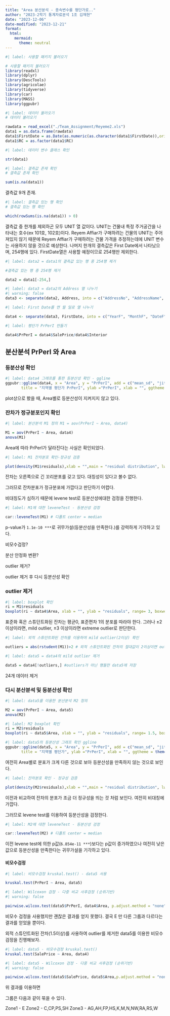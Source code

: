 ```yaml
---
title: "Area 분산분석 - 종속변수를 평단가로.."
author: "2023-2학기 통계자료분석 1조 김재현"
date: "2023-12-06"
date-modified: "2023-12-21"
format: 
  html:
    mermaid: 
      theme: neutral
---
```


```r
#| label: 사용할 패키지 불러오기

# 사용할 패키지 불러오기
library(readxl)
library(dplyr)
library(DescTools)
library(agricolae)
library(tidyverse)
library(car)
library(MASS)
library(ggpubr)
```

```r
#| label: 데이터 불러오기
# 데이터 불러오기

rawdata = read_excel("./Team_Assignment/Reyeme2.xls")
data1 = as.data.frame(rawdata)
data1$FirstDate = as.Date(as.numeric(as.character(data1$FirstDate)),origin="1899-12-30")
data1$RC = as.factor(data1$RC)

```

```r
#| label: 데이터 변수 클래스 확인

str(data1)
```


```r
#| label: 결측값 존재 확인
# 결측값 존재 확인

sum(is.na(data1))
```

:::{.callout-note}
결측값 9개 존재.
:::

```r
#| label: 결측값 있는 행 확인
# 결측값 있는 행 확인

which(rowSums(is.na(data1)) > 0)

```

:::{.callout-note}
결측값 중 한개를 제외하곤 모두 UNIT 열 값이다. UNIT는 건물내 특정 주거공간을 나타내는 호수(ex 101호, 102호)이다. Reyem Affiar가 구매하려는 건물의 UNIT는 주어져있지 않기 때문에 Reyem Affiar가 구매하려는 건물 가격을 추정하는데에 UNIT 변수는 사용하지 않을 것으로 예상한다. 나머지 한개의 결측값은 First Date에서 나타났으며, 254행에 있다. FirstDate열은 사용할 예정이므로 254행만 제외한다.
:::

```r
#| label: data2 = data1의 결측값 있는 행 중 254행 제거

#결측값 있는 행 중 254행 제거

data2 = data1[-254,]
```

```r
#| label: data3 = data2의 Address 열 나누기 
#| warning: false
data3 <- separate(data2, Address, into = c("AddressNo", "AddressName", "Street"), sep = " ")
```


```r

#| label: First Date를 연 월 일로 열 나누기

data4 <- separate(data3, FirstDate, into = c("YearF", "MonthF", "DateF"), sep = "-")
```

```r

#| label: 평단가 PrPerI 만들기

data4$PrPerI = data4$SalePrice/data4$Interior
```

## 분산분석 PrPerI 와 Area

### 등분산성 확인

```r
#| label: data4 그래프를 통한 등분산성 확인 - ggline
ggpubr::ggline(data4, x = "Area", y = "PrPerI", add = c("mean_sd", "jitter"), 
       title = "지역별 평단가 PrPerI", ylab ="PrPerI", xlab = "", ggtheme = theme_classic(base_family = "Noto Sans KR") )
```

plot상으로 봤을 때, Area별로 등분산성이 지켜지지 않고 있다.

### 잔차가 정규분포인지 확인

```r
#| label: 분산분석 M1 정의 M1 = aov(PrPerI ~ Area, data4)

M1 = aov(PrPerI ~ Area, data4)
anova(M1)
```

Area에 따라 PrPerI가 달라진다는 사실은 확인되었다.

```r
#| label: M1 잔차분포 확인-정규성 검증

plot(density(M1$residuals),xlab = "",main = "residual distribution", lwd = 2)
```

잔차는 오른쪽으로 긴 꼬리분포를 갖고 있다. 대칭성이 있다고 볼수 없다.

그러므로 잔차분포가 정규분포에 가깝다고 판단하기 어렵다.

비대칭도가 심하기 때문에 levene test로 등분산성에대한 검정을 진행한다.

```r
#| label: M1에 대한 leveneTest - 등분산성 검정

car::leveneTest(M1) # 디폴트 center = median
```

p-value가 `1.1e-10 ***`로 귀무가설(등분산성을 만족한다.)를 강력하게 기각하고 있다.

비모수검정?

분산 안정화 변환?

outlier 제거?

outlier 제거 후 다시 등분산성 확인

### outlier 제거

```r
#| label: boxplot 확인
ri = M1$residuals
boxplot(ri ~ data4$Area, xlab = "", ylab = "residuals", range= 3, boxwex = 0.4) # boxwex는 상자폭을 0.4배 줄이는 옵션
```

표준화 혹은 스튜던트화된 잔차는 평균0, 표준편차 1의 분포를 따라야 한다. 그러나 $\pm2$
이상이라면, mild outlier, $\pm3$ 이상이라면 extreme outlier로 판단한다.

```r
#| label: 외적 스튜던트화된 잔차를 이용하여 mild outlier(2이상) 확인

outliers = abs(rstudent(M1))>2 # 외적 스튜던트화된 잔차의 절대값이 2이상이면 outlier로 판단.
```

```r
#| label: data5 = data4의 mild outlier 제거

data5 = data4[!outliers,] #outliers가 아닌 행들만 data5에 저장
```

24개 데이터 제거

### 다시 분산분석 및 등분산성 확인

```r
#| label: data5를 이용한 분산분석 M2 정의

M2 = aov(PrPerI ~ Area, data5)
anova(M2)
```

```r
#| label: M2 boxplot 확인
ri = M2$residuals
boxplot(ri ~ data5$Area, xlab = "", ylab = "residuals", range= 1.5, boxwex = 0.4) # boxwex는 상자폭을 0.4배 줄이는 옵션
```



```r
#| label: data5의 등분산성 그래프 확인 ggline
ggpubr::ggline(data5, x = "Area", y = "PrPerI", add = c("mean_sd", "jitter"), 
       title = "지역별 평단가", ylab ="PrPerI", xlab = "", ggtheme = theme_classic(base_family = "Noto Sans KR") )
```

여전히 Area별로 분포가 크게 다른 것으로 보아 등분산성을 만족하지 않는 것으로 보인다.

```r
#| label: 잔차분포 확인 - 정규성 검증

plot(density(M2$residuals),xlab = "",main = "residual distribution", lwd = 2)
```

이전과 비교하여 잔차의 분포가 조금 더 정규성을 띄는 것 처럼 보인다. 여전히 비대칭에 가깝다.

그러므로 levene test를 이용하여 등분산성을 검정한다.

```r
#| label: M2에 대한 leveneTest - 등분산성 검정

car::leveneTest(M2) # 디폴트 center = median
```

이전 levene test에 의한 p값(`6.854e-11 ***`)보다는 p값이 증가하였으나 여전히 낮은 값으로 등분산성을 만족한다는 귀무가설을 기각하고 있다.

#### 비모수검정

```r
#| label: 비모수검정 kruskal.test() - data5 사용

kruskal.test(PrPerI ~ Area, data5)
```

```r
#| label: Wilcoxon 검정 - 다중 비교 사후검정 (순위기반)
#| warning: false

pairwise.wilcox.test(data5$PrPerI, data4$Area, p.adjust.method = "none")
```

비모수 검정을 사용했지만 괜찮은 결과를 얻지 못했다. 결국 E 만 다른 그룹과 다르다는 결과를 얻었을 뿐이다. 

외적 스튜던트화된 잔차(1.5이상)를 사용하여 outlier를 제거한 data5를 이용한 비모수 검정을 진행해보자.

```r
#| label: data5 - 비모수검정 kruskal.test()
kruskal.test(SalePrice ~ Area, data4)
```

```r
#| label: data5 - Wilcoxon 검정 - 다중 비교 사후검정 (순위기반)
#| warning: false

pairwise.wilcox.test(data5$SalePrice, data5$Area,p.adjust.method = "none")
```
위 결과를 이용하면

그룹은 다음과 같이 묶을 수 있다.

Zone1 - E
Zone2 - C,CP,PS,SH
Zone3 - AG,AH,FP,HS,K,M,N,NW,RA,RS,W

